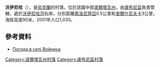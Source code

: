 {{coord|49|57|46|N|33|4|1|E|scale:100000_region:UA|display=title}}

'''沃伊尼哈'''（{{lang-uk|Войниха}}），是[[烏克蘭|烏克蘭]]的村落，位於該國中部[[波爾塔瓦州|波爾塔瓦州]]，由[[盧布尼區|盧布尼區]]負責管轄，處於[[沃伊尼哈河|沃伊尼哈河]]右岸，分別距離[[索洛尼齊亞_(盧布尼區)|索洛尼齊亞]]0.5公里和[[舍爾什尼夫卡|舍爾什尼夫卡]]3公里，海拔高度90米，2001年人口1,030。

==參考資料==
* [http://weather.in.ua/ua/poltavskaja/4345 Погода в селі Войниха] {{Wayback|url=http://weather.in.ua/ua/poltavskaja/4345 |date=20111220073330 }}

{{DEFAULTSORT:Войниха}}
[[Category:波爾塔瓦州村落|Category:波爾塔瓦州村落]]
[[Category:盧布尼區村落|Category:盧布尼區村落]]


{{Poltava-geo-stub}}